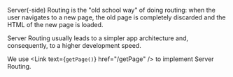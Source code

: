 
Server(-side) Routing is the "old school way" of doing routing:
when the user navigates to a new page,
the old page is completely discarded and the HTML of the new page is loaded.

Server Routing usually leads to a simpler app architecture and, consequently, to a higher development speed.

We use <Link text={<code>getPage()</code>} href="/getPage" /> to implement Server Routing.
